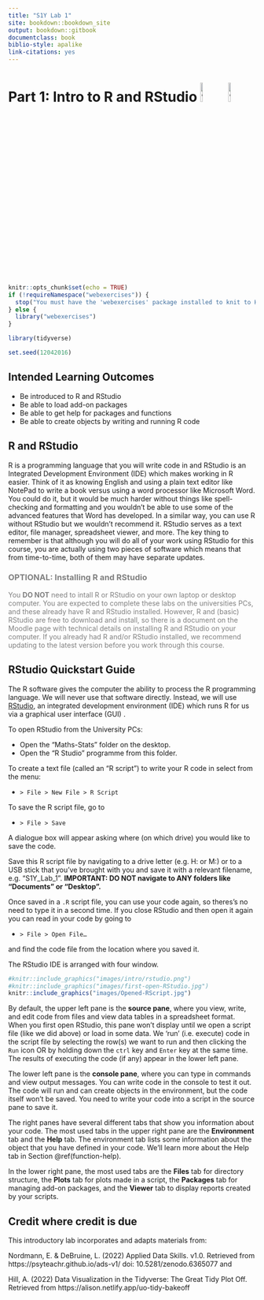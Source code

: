 ```yaml
---
title: "S1Y Lab 1"
site: bookdown::bookdown_site
output: bookdown::gitbook
documentclass: book
biblio-style: apalike
link-citations: yes
---
```


# Part 1: Intro to R and RStudio ![The R logo](images/R-Logo1.png){width=10%} ![The RStudio logo](images/RStudio.jpg){width=10%}

```r
knitr::opts_chunk$set(echo = TRUE)
if (!requireNamespace("webexercises")) {
  stop("You must have the 'webexercises' package installed to knit to HTML.\n   install.packages(\"webexercises\")")
} else {
  library("webexercises")
}

library(tidyverse)
```

```r
set.seed(12042016)
```




<!-- ```{r img-rrstudio, echo=FALSE, out.width = "10%", fig.cap="The R and RStudio logos"} -->
<!-- knitr::include_graphics("images/R-Logo1.png") -->
<!-- knitr::include_graphics("images/RStudio.jpg") -->
<!-- ``` -->

## Intended Learning Outcomes {#ilo-intro}

* Be introduced to R and RStudio
* Be able to load add-on packages
* Be able to get help for packages and functions
* Be able to create objects by writing and running R code


## R and RStudio {#intro-r-rstudio}

R is a programming language that you will write code in and RStudio is an Integrated Development Environment (IDE) which makes working in R easier. Think of it as knowing English and using a plain text editor like NotePad to write a book versus using a word processor like Microsoft Word. You could do it, but it would be much harder without things like spell-checking and formatting and you wouldn't be able to use some of the advanced features that Word has developed. In a similar way, you can use R without RStudio but we wouldn't recommend it. RStudio serves as a text editor, file manager, spreadsheet viewer, and more. The key thing to remember is that although you will do all of your work using RStudio for this course, you are actually using two pieces of software which means that from time-to-time, both of them may have separate updates.

<div id="hello" class="greeting message" style="color: grey;">
### OPTIONAL: Installing R and RStudio {#intro-installing-r}

You **DO NOT** need to intall R or RStudio on your own laptop or desktop computer.  You are expected to complete these labs on the universities PCs, and these already have R and RStudio installed.  However, R and (basic) RStudio are free to download and install, so there is a document on the Moodle page with technical details on installing R and RStudio on your computer. If you already had R and/or RStudio installed, we recommend updating to the latest version before you work through this course. 
</div>

## RStudio Quickstart Guide {#rstudio_ide}

The R software gives the computer the ability to process the R programming language. We will never use that software directly. Instead, we will use [RStudio](http://www.rstudio.com){target="_blank"}, an integrated development environment (IDE) which runs R for us via a graphical user interface (GUI) .  

To open RStudio from the University PCs:

- Open the “Maths-Stats” folder on the desktop.
- Open the “R Studio” programme from this folder.

To create a text file (called an "R script") to write your R code in select from the menu:

- `> File > New File > R Script`

To save the R script file, go to

- `> File > Save`

A dialogue box will appear asking where (on which drive) you would like to save the code.

Save this R script file by navigating to a drive letter (e.g. H: or M:) or to a USB stick that you've brought with you and save it with a relevant filename, e.g. "S1Y_Lab_1". **IMPORTANT: DO NOT navigate to ANY folders like "Documents" or "Desktop".**

Once saved in a `.R` script file, you can use your code again, so theres's no need to type it in a second time. If you close RStudio and then open it again you can read in your code by going to

- `> File > Open File…`

and find the code file from the location where you saved it.

The RStudio IDE is arranged with four window.

```r
#knitr::include_graphics("images/intro/rstudio.png")
#knitr::include_graphics("images/first-open-RStudio.jpg")
knitr::include_graphics("images/Opened-RScript.jpg")
```

By default, the upper left pane is the **source pane**, where you view, write, and edit code from files and view data tables in a spreadsheet format. When you first open RStudio, this pane won't display until we open a script file (like we did above) or load in some data.  We 'run' (i.e. execute) code in the script file by selecting the row(s) we want to run and then clicking the  `Run` icon OR by holding down the `ctrl` key and `Enter` key at the same time.  The results of executing the code (if any) appear in the lower left pane.

The lower left pane is the **console pane**, where you can type in commands and view output messages. You can write code in the console to test it out. The code will run and can create objects in the environment, but the code itself won't be saved. You need to write your code into a script in the source pane to save it.

The right panes have several different tabs that show you information about your code. The most used tabs in the upper right pane are the **Environment** tab and the **Help** tab. The environment tab lists some information about the object that you have defined in your code. We'll learn more about the Help tab in Section\ \@ref(function-help).

In the lower right pane, the most used tabs are the **Files** tab for directory structure, the **Plots** tab for plots made in a script, the **Packages** tab for managing add-on packages, and the **Viewer** tab to display reports created by your scripts. 

<!-- You can change the location of panes and what tabs are shown under **`Preferences > Pane Layout`**. -->

<!-- ### Reproducibility {#intro-reproducibility} -->

<!-- In this class, you will be learning how to make reproducible reports. This involves writing scripts that transform data, create summaries and visualisations, and embed them in a report in a way that always gives you the same results. -->

<!-- When you do things reproducibly, others (and future you) can understand and check your work. You can also reuse your work more easily. For example, if you need to create a report every month with the social media analytics for your company, a reproducible report allows you to download a new month's data and create the report within seconds. It might take a little longer to set up the report in the first instance with reproducible methods, but the time it saves you in the long run is invaluable. -->

<!-- ::: {.try data-latex=""} -->
<!-- Appendix\ \@ref(rstudio-settings) shows you how to change two important settings in the global Options to increase reproducibility. Your settings should have: -->

<!-- * Restore .RData into workspace at startup: `r mcq(c("Checked", answer = "Not Checked"))` -->
<!-- * Save workspace to .RData on exit: `r mcq(c("Always", answer = "Never", "Ask"))` -->
<!-- ::: -->

<!-- ### Themes and accessiblilty -->

<!-- You can customise how RStudio looks to make it work for you. Click `Tools` - `Global Options` - `Appearance`. You can change the default font, font size, and general appearance of RStudio, including using dark mode. Play around with the settings and see what you prefer - you're going to spend a lot of time with R, it might as well look nice! -->


<!-- ## Sessions {#intro-sessions} -->

<!-- If you have the above settings configured correctly, when you open up RStudio and start writing code, loading packages, and creating objects, you will be doing so in a new session and your Environment tab should be completely empty. If you find that your code isn't working and you can't figure out why, it might be worth restarting your R session. This will clear the environment and detach all loaded packages - think of it like restarting your phone. There are several ways that you can restart R: -->

<!-- * Menu: Session > Restart R -->
<!-- * <span class=\"apple\">Cmd-Shift-F10</span> or <span class=\"windows\">Ctl-Shift-F10</span> -->
<!-- * type `.rs.restartR()` in the console -->

<!-- Try doing each of these now. Additionally, now would be a good time to create a notebook where you can keep a record of useful hints and tips and things to try when your code isn't working. Add "restart R session" to this notebook as your first item.  -->

## Credit where credit is due

This introductory lab incorporates and adapts materials from:

Nordmann, E. & DeBruine, L. (2022) Applied Data Skills. v1.0. Retrieved from https://psyteachr.github.io/ads-v1/ doi: 10.5281/zenodo.6365077 and

Hill, A. (2022) Data Visualization in the Tidyverse: The Great Tidy Plot Off. Retrieved from https://alison.netlify.app/uo-tidy-bakeoff
